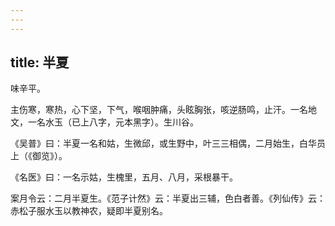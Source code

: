 ```yaml
---
---
---
```

title: 半夏
---



味辛平。

主伤寒，寒热，心下坚，下气，喉咽肿痛，头眩胸张，咳逆肠鸣，止汗。一名地文，一名水玉（已上八字，元本黑字）。生川谷。

《吴普》曰：半夏一名和姑，生微邱，或生野中，叶三三相偶，二月始生，白华员上（《御览》）。

《名医》曰：一名示姑，生槐里，五月、八月，采根暴干。

案月令云：二月半夏生。《范子计然》云：半夏出三辅，色白者善。《列仙传》云：赤松子服水玉以教神农，疑即半夏别名。